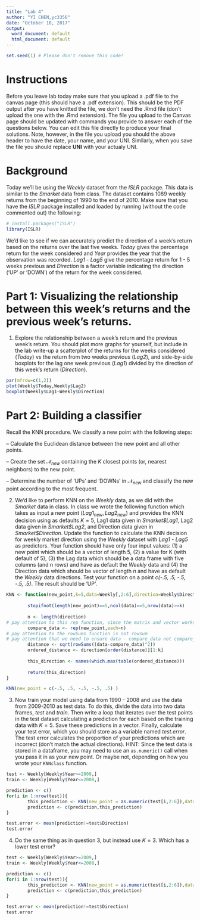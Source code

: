 ```yaml
---
title: "Lab 4"
author: "YI CHEN,yc3356"
date: "October 10, 2017"
output:
  word_document: default
  html_document: default
---
```


```r
set.seed(1) # Please don't remove this code!
```

# Instructions 
Before you leave lab today make sure that you upload a .pdf file to the canvas page (this should have a .pdf extension). This should be the PDF output after you have knitted the file, we don't need the .Rmd file (don't upload the one with the .Rmd extension).  The file you upload to the Canvas page should be updated with commands you provide to answer each of the questions below.  You can edit this file directly to produce your final solutions.  Note, however, in the file you upload you should the above header to have the date, your name, and your UNI.  Similarly, when you save the file you should replace **UNI** with your actualy UNI.

# Background

Today we'll be using the *Weekly* dataset from the *ISLR* package.  This data is similar to the *Smarket* data from class.  The dataset contains $1089$ weekly returns from the beginning of 1990 to the end of 2010.  Make sure that you have the *ISLR* package installed and loaded by running (without the code commented out) the following:
```r
# install.packages("ISLR")
library(ISLR)
```
We'd like to see if we can accurately predict the direction of a week's return based on the returns over the last five weeks.  *Today* gives the percentage return for the week considered and *Year* provides the year that the observation was recorded.  *Lag1* - *Lag5* give the percentage return for 1 - 5 weeks previous and *Direction* is a factor variable indicating the direction ('UP' or 'DOWN') of the return for the week considered.

# Part 1: Visualizing the relationship between this week's returns and the previous week's returns.

1. Explore the relationship between a week's return and the previous week's return.  You should plot more graphs for yourself, but include in the lab write-up a scatterplot of the returns for the weeks considered (*Today*) vs the return from two weeks previous (*Lag2*), and side-by-side boxplots for the lag one week previous (*Lag1*) divided by the direction of this week's return (*Direction*).

```r
par(mfrow=c(1,2))
plot(Weekly$Today,Weekly$Lag2)
boxplot(Weekly$Lag1~Weekly$Direction)
```



# Part 2: Building a classifier

Recall the KNN procedure.  We classify a new point with the following steps:

-- Calculate the Euclidean distance between the new point and all other points.

-- Create the set $\mathcal{N}_{new}$ containing the $K$ closest points (or, nearest neighbors) to the new point.

-- Determine the number of 'UPs' and 'DOWNs' in $\mathcal{N}_{new}$ and classify the new point according to the most frequent.

2. We'd like to perform KNN on the *Weekly* data, as we did with the *Smarket* data in class.  In class we wrote the following function which takes as input a new point $(Lag1_{new}, Lag2_{new})$ and provides the KNN decision using as defaults $K=5$, Lag1 data given in *Smarket\$Lag1*, Lag2 data given in *Smarket\$Lag2*, and Direction data given in *Smarket\$Direction*.  Update the function to calculate the KNN decision for weekly market direction using the *Weekly* dataset with *Lag1* - *Lag5* as predictors.  Your function should have only four input values: (1) a new point which should be a vector of length $5$, (2) a value for K (with default of 5), (3) the Lag data which should be a data frame with five columns (and n rows) and have as default the *Weekly* data and (4) the Direction data which should be vector of length $n$ and have as default the *Weekly* data directions. Test your function on a point *c(-.5, .5, -.5, -.5, .5)*.  The result should be 'UP'.

```r
KNN <- function(new_point,k=5,data=Weekly[,2:6],direction=Weekly$Direction){
        
        stopifnot(length(new_point)==5,ncol(data)==5,nrow(data)>=k)
        
        n <- length(direction)
# pay attention to this rep function, since the matrix and vector works colwise so that it can make work
        compare_data <- rep(new_point,each=n)
# pay attention to the rowSums function is not rowsum
# pay attention that we need to ensure data - compare_data not compare_data - data so that the dataframe can be kept
        distance <- sqrt(rowSums((data-compare_data)^2))
        ordered_distance <- direction[order(distance)][1:k]
        
        this_direction <- names(which.max(table(ordered_distance)))
        
        return(this_direction)
}

KNN(new_point = c(-.5, .5, -.5, -.5, .5) )
```

3. Now train your model using data from 1990 - 2008 and use the data from 2009-2010 as test data.  To do this, divide the data into two data frames, *test* and *train*.  Then write a loop that iterates over the test points in the test dataset calculating a prediction for each based on the training data with $K=5$.  Save these predictions in a vector.  Finally, calculate your test error, which you should store as a variable named *test.error*.  The test error calculates the proportion of your predictions which are incorrect (don't match the actual directions).  HINT: Since the test data is stored in a dataframe, you may need to use an `as.numeric()` call when you pass it in as your new point.  Or maybe not, depending on how you wrote your `KNNclass` function.
```r
test <- Weekly[Weekly$Year>=2009,]
train <- Weekly[Weekly$Year<=2008,]

prediction <- c()
for(i in 1:nrow(test)){
        this_prediction <- KNN(new_point = as.numeric(test[i,2:6]),data=train[,2:6],k = 5,direction = train$Direction)
        prediction <- c(prediction,this_prediction)
}

test.error <- mean(prediction!=test$Direction)
test.error
```



4. Do the same thing as in question 3, but instead use $K=3$.  Which has a lower test error?
```r
test <- Weekly[Weekly$Year>=2009,]
train <- Weekly[Weekly$Year<=2008,]

prediction <- c()
for(i in 1:nrow(test)){
        this_prediction <- KNN(new_point = as.numeric(test[i,2:6]),data=train[,2:6],k = 3,direction = train$Direction)
        prediction <- c(prediction,this_prediction)
}

test.error <- mean(prediction!=test$Direction)
test.error
```

